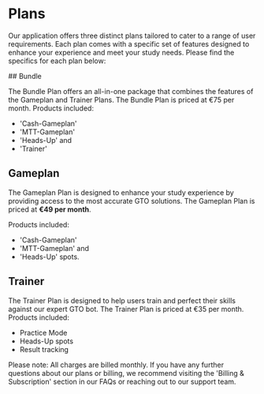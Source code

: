 
# Plans

Our application offers three distinct plans tailored to cater to a range of user requirements. Each plan comes with a specific set of features designed to enhance your experience and meet your study needs. Please find the specifics for each plan below:

<Pricing />
## Bundle

The Bundle Plan offers an all-in-one package that combines the features of the Gameplan and Trainer Plans. The Bundle Plan is priced at €75 per month.
Products included:

- 'Cash-Gameplan'
- 'MTT-Gameplan'
- 'Heads-Up' and
- 'Trainer'

## Gameplan

The Gameplan Plan is designed to enhance your study experience by providing access to the most accurate GTO solutions. The Gameplan Plan is priced at **€49 per month**.

Products included:

- 'Cash-Gameplan'
- 'MTT-Gameplan' and
- 'Heads-Up' spots.

## Trainer

The Trainer Plan is designed to help users train and perfect their skills against our expert GTO bot. The Trainer Plan is priced at €35 per month.
Products included:

- Practice Mode
- Heads-Up spots
- Result tracking

Please note: All charges are billed monthly. If you have any further questions about our plans or billing, we recommend visiting the 'Billing & Subscription' section in our FAQs or reaching out to our support team.
